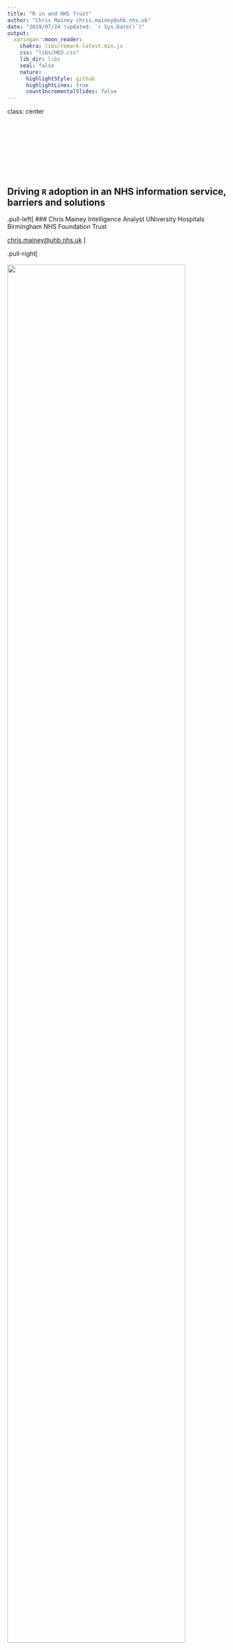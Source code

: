 ```yaml
---
title: "R in and NHS Trust"
author: "Chris Mainey chris.mainey@uhb.nhs.uk"
date: "2019/07/24 (updated: `r Sys.Date()`)"
output:
  xaringan::moon_reader:
    chakra: libs/remark-latest.min.js
    css: "libs/HED.css"
    lib_dir: libs
    seal: false
    nature:
      highlightStyle: github
      highlightLines: true
      countIncrementalSlides: false
---
```

class: center

<br><br><br><br><br><br><br>

## Driving `R` adoption in an NHS information service, barriers and solutions

.pull-left[
### Chris Mainey
Intelligence Analyst
UNiversity Hospitals Birmingham 
NHS Foundation Trust

[chris.mainey@uhb.nhs.uk](mailto:chris.mainey@uhb.nhs.uk)
]

.pull-right[
<br><br>
<img src="./assets/HI.png" width=90%>

]


---

# Introduction

---

## University Hospitals Birmingham 
## NHS Foundation Trust 

- Second largest Acute-Hospital Trust 
- Formed by merger of former UHB and Heart of England trusts
- Fours hospitals seeing xxxx patients per year

--

- Large informatics team(s):
 - Core Information
 - SQL / Dashboard developers
 - Analytics
 - Research Team
 - Commercial

---

# What is 'Commerical' in NHS?

- Healthcare Evaluation Data (HED)
 - Online hospital benchmarking system
 - Based on Hospital Episode Statistics (HES), national data over several years
 - Statistical models and analysis
 - Training and support
 - Used by ~60 NHS and other organsiations


- Other .Net-based web tools for Genomics
- NORSE

---

# Data analysis tools in NHS and UHB, used

`R` is not prevalent

- Excel and Access were base-line 10-years ago
- Complicated Database work conducted by `IT`
- Some Trusts sent regular extracts from system supplier
- Recruited SQL developers and slowly move whole department to SQL Server
- Excel, SQL Reporting Services and TIBCO Spotfire used for outputs

`R` was used only for rare 'statistical' calculations or 'keenies.'

- Conserved pattern at other Trusts, one keen user can make the change...

---
# One keen user:

- My own PhD project, funded by UHB, on staitstical modelling in NHS.
- Chose to use `R` from the outset, rather than SAS or Stata
- Python is good candidate too, but harder to find training when I started
- Developed statistical, visualisation and data manipulation skills

- Moved some HED models to `R`
- Support other team members to use it
- This generated a demand for basic training.

---
# Follow established patterns;

- Set up a local user group
- Trained senior team
- Encourgaged new starters to use it
- Made a big fuss about how awesome  is!

- External relationships:
 - Twitter has been key
 - NHS-R Community
 - External R user groups
 - Regional relationships: Othe Trusts, PHE, City Council
 - Advice from Mango, RStudio and others

---

# Barrriers

- Open Source fears: IT teams sometime relucant to install open source software
- Wrestling with default settings:
 - Many NHS networks have default mapped user folder that aren't writeable
 - Can't write to package library, or default file locations
 
- Lack of understanding of fundamentals:
 - Networking/file locations
 - Security
 - `R` coding or application
 
 
---

# How do we use it?

1. Regression, and related models (`mgcv`, `lme4`, `glmmTMB`, `glmnet`)
1. Optimisation problems (solving equations using `nloptr`)
1. Summary stats and Exploration
1. `RMarkdown` Reports and Presentation
1. API interaction (NHS ODS service, CQC register organsiations)


---

# Initial adoption:

.pull-left[
- Collections of `R` scripts save to directory
 - Required lead analyst to write
 - Required team skills to run and/or debug

- Constant debugging:
 - Data changing
 
]

.pull-right[

pictur of screen of code

]

---

# Creating a local package

Wrapped functions in to local package structure

- Initiallially on one machine
 - Build binary and save to file sructure
 
- Moved to source control
 - Git repo on TFS
 - GitHub was a step too far for production code at this stage


---
# NHS R-community

- Funded by grant from the Health Foundation


---

# What's next?

- Continuing to develop analyst skills in `R`
- Contirbuting to , or building Open Source tools
- Wider adoption of Git/GitHub

